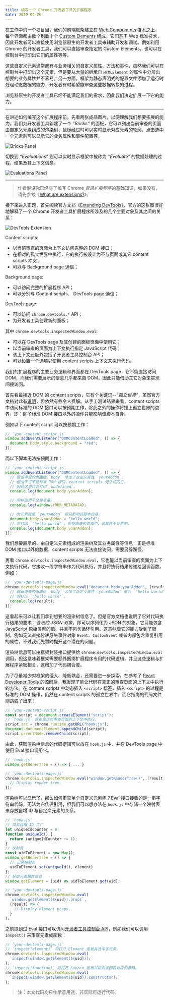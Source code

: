 ```yaml
---
title: 编写一个 Chrome 开发者工具的扩展程序
date: 2020-04-20
---
```


在工作中的一个项目里，我们的前端框架建立在 [Web Components] 技术之上，每个界面都由数个到数十个 [Custom Elements] 组成。它们基于 Web 标准技术，因此开发者可以直接使用浏览器原生的开发者工具来辅助开发和调试。例如利用 Chrome 的开发者工具，我们可以直接审查指定的 Custom Elements，也可以在控制台中打印出它们的属性等等。

这些自定义元素通常都有与业务相关的自定义属性、方法和事件，虽然我们可以在控制台中打印出这个元素，但是要从大量的继承自 `HTMLElement` 的属性中分辨出想要的业务属性并不容易。另一方面，框架为静态声明式的配置文件添加了运行时处理动态数据的能力，开发者有时希望能审查这些数据转换的过程。

浏览器原生的开发者工具已经不能满足我们的需求，因此我们决定扩展一下它的能力。

<hr class="divider" />

在讲述如何编写这个扩展程序前，先看两张成品图片，以便理解我们想要拓展的能力。我们为开发者工具新建了一个 *“Bricks”* 的面板，它可以列出当前审查的页面由自定义元素组成的渲染树，鼠标经过时可以实时显示对应元素的轮廓，点击选中一个元素则可以显示它的业务属性和事件配置等。

![Bricks Panel](../assets/writing-a-chrome-devtools-extension/screen-shot-bricks-panel.jpg)

切换到 *“Evaluations”* 则可以实时显示框架中被称为 *“Evaluate”* 的数据处理的过程、结果及其上下文信息。

![Evaluations Panel](../assets/writing-a-chrome-devtools-extension/screen-shot-evaluations-panel.jpg)

<hr class="divider" />

> 作者假设你已经有了编写 Chrome *普通扩展程序*的基础知识，如果没有，请先参考《[What are extensions?]》。

接下来进入正题，首先阅读官方文档《[Extending DevTools]》，官方的这张图很好地解释了一个 Chrome 开发者工具扩展程序所涉及的几个主要对象及其之间的关系：

![DevTools Extension](../assets/writing-a-chrome-devtools-extension/devtools-extension.png)

Content scripts:

- 以当前审查的页面为上下文访问完整的 DOM 接口；
- 在相对的孤立世界中执行，它的执行被设计为不与页面或其它 content scripts 冲突；
- 可以与 Background page 通信；

Background page:

- 可以访问完整的扩展程序 API；
- 可以分别与 Content scripts、 DevTools page 通信；

DevTools page:

- 可以访问 `chrome.devtools.*` API；
- 为开发者工具创建新的面板；

其中 `chrome.devtools.inspectedWindow.eval`:

- 可以在 DevTools page 及其创建的面板页面中使用它；
- 以当前审查的页面为上下文执行指定 JavaScript 代码；
- 该上下文还额外包括了开发者工具控制台 API；
- 可以设置一个选项以使用 content scripts 上下文来执行代码。

我们的扩展程序的主要业务逻辑和界面都在 DevTools page，它不能直接访问 DOM，而我们需要展示的信息几乎都来自 DOM，因此只能借助其它对象来实现间接访问。

首先看最接近 DOM 的 content scripts，它有个关键词--*“孤立世界”*，虽然官方文档对此有[说明](https://developer.chrome.com/extensions/content_scripts#isolated_world)，但依然有些令人费解。从手工测试结果来看，content scripts 中访问标准的 DOM 接口可以按预期工作，除此之外的操作将撞上孤立世界的边界，即：除了标准 DOM 接口以外的操作只能影响该脚本自身。

例如以下 content script 可以按预期工作：

```js
// `your-content-script.js`
window.addEventListener("DOMContentLoaded", () => {
  document.body.style.background = "red";
});
```

而以下脚本无法按预期工作：

```js
// `your-content-script.js`
window.addEventListener("DOMContentLoaded", () => {
  // 假设审查的页面给 `body` 添加了自定义属性 `yourAddon`，
  // 但由于它不是标准 DOM 接口，content scripts 无法访问它，
  // 因此这里只会打印 `undefined`。
  console.log(document.body.yourAddon);

  // 同样适用于全局变量。
  console.log(window.YOUR_METADATA);

  // 为元素赋值 `yourAddon` 将只影响该脚本自身。
  document.body.yourAddon = "hello world";
  // 将打印 `"hello world"`。但在审查的页面中，该属性不受影响。
  console.log(document.body.yourAddon);
});
```

我们想要展示的、由自定义元素组成的渲染树及其业务属性等信息，正是标准 DOM 接口以外的数据，content scripts 无法直接访问，需要另辟蹊径。

再看 `chrome.devtools.inspectedWindow.eval`，它也能以当前审查的页面为上下文执行代码，它接收一段字符串作为代码执行，并且将执行结果传递给回调函数，例如：

```js
// `your-devtools-page.js`
chrome.devtools.inspectedWindow.eval("document.body.yourAddon", (result) => {
  // 假设审查的页面给 `body` 添加了自定义属性 `yourAddon` 值为 `"hello world"`，
  // 将打印 `"hello world"`。
  console.log(result);
});
```

这看起来可以让我们拿到想要的渲染树信息了。但是官方文档也说明了它对代码执行结果的要求：*合法的 JSON 对象*，即可以序列化为 JSON 的对象，它只能包含 JavaScript 原始类型的值、并且不包含循环引用。这意味着它的能力受到了限制，例如无法直接传递原生事件对象 `Event`、`CustomEvent` 或者内部包含重复引用的属性，不过我们先暂时抛开这个潜在的问题。

渲染树信息可以由框架封装接口提供给 `chrome.devtools.inspectedWindow.eval` 调用，但这意味着框架需要额外捆绑扩展程序专用的代码逻辑，并且这些逻辑与扩展程序紧密相关，这增加了代码耦合度。

为了尽量减少对框架的侵入、降低耦合，还需要进一步探索。在参考了 [React Developer Tools] 的源码后，我发现了能让代码在真正的审查页面的上下文中执行的方法。在 content scripts 中动态插入 `<script>` 标签，插入 `<script>` 的过程是标准的 DOM 操作，仍然在 content scripts 的孤立世界中，而它指向的代码文件则跳脱了出来！

```js
// `your-content-script.js`
const script = document.createElement("script");
// `hook.js` 将在真正的审查页面的上下文中执行。
script.src = chrome.runtime.getURL("hook.js");
document.documentElement.appendChild(script);
script.parentNode.removeChild(script);
```

由此，获取渲染树信息的代码逻辑可以放在 `hook.js` 中，并在 DevTools page 中使用 Eval 接口调用它。

```js
// `hook.js`
window.getRenerTree = () => { ... }

// `your-devtools-page.js`
chrome.devtools.inspectedWindow.eval("window.getRenderTree()", (result) => {
  // Display render tree.
});
```

渲染树可以显示了，那么如何审查单个自定义元素呢？Eval 接口接收的是一串字符串代码，无法为它传递引用，但我们可以想办法在 `hook.js` 中存储一个映射表来存放自增 ID 与自定义元素的关系。

```js
// `hook.js`
// 简易自增 ID 工厂
let uniqueIdCounter = 0;
function uniqueId() {
  return (uniqueIdCounter += 1);
}
// 映射表
const uidToElement = new Map();
window.getRenerTree = () => {
  // 记录映射表
  uidToElement.set(uniqueId(), element)
};
// 获取元素属性信息
window.getElement = (uid) => uidToElement.get(uid);

// `your-devtools-page.js`
chrome.devtools.inspectedWindow.eval(
  `window.getElement(${uid}).props`,
  (result) => {
    // Display element props.
  }
);
```

之前提到过 Eval 接口可以访问[开发者工具控制台 API]，例如我们可以调用 `inspect()` 来审查元素或函数：

```js
// `your-devtools-page.js`
// `inspect(element)` 将打开 Element 面板并选中该元素。
chrome.devtools.inspectedWindow.eval(
  `inspect(window.getElement(${uid}));`
);
// `inspect(function)` 将打开 Source 面板并指向该函数对应的源码。
chrome.devtools.inspectedWindow.eval(
  `inspect(window.getElement(${uid}).constructor);`
);
```

> 注：本文代码均只作示意用途，非实际可运行代码。

[Web Components]: https://developer.mozilla.org/en-US/docs/Web/Web_Components
[Custom Elements]: https://developer.mozilla.org/en-US/docs/Web/Web_Components/Using_custom_elements
[Extending DevTools]: https://developer.chrome.com/extensions/devtools
[What are extensions?]: https://developer.chrome.com/extensions
[React Developer Tools]: https://chrome.google.com/webstore/detail/react-developer-tools/fmkadmapgofadopljbjfkapdkoienihi
[开发者工具控制台 API]: https://developers.google.com/web/tools/chrome-devtools/console/utilities
